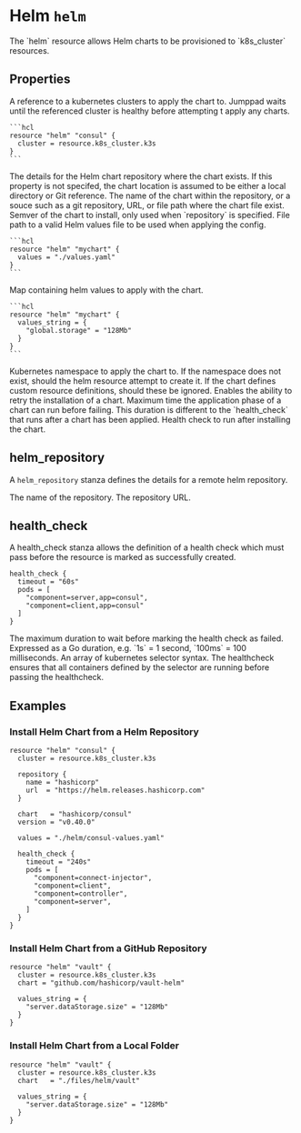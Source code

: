 
# Helm `helm`

<Intro>
The `helm` resource allows Helm charts to be provisioned to `k8s_cluster` 
resources.
</Intro>

## Properties

<Properties>
  <Property name="cluster" type="k8s_cluster" required="true" value=""> 
    A reference to a kubernetes clusters to apply the chart to. Jumppad
    waits until the referenced cluster is healthy before attempting t
    apply any charts.

    ```hcl
    resource "helm" "consul" {
      cluster = resource.k8s_cluster.k3s
    }
    ```
  </Property>

  <Property name="repository" type="#helm_repository" required="optional" value=""> 
    The details for the Helm chart repository where the chart exists. If this
    property is not specifed, the chart location is assumed to be either a local
    directory or Git reference. 
  </Property>

  <Property name="chart" type="string" required="true" value=""> 
    The name of the chart within the repository, or a souce
    such as a git repository, URL, or file path where the chart
    file exist.
  </Property>
  
  <Property name="version" type="string" required="optional" value=""> 
    Semver of the chart to install, only used when `repository` is
    specified.
  </Property>
  
  <Property name="values" type="string" required="optional" value=""> 
    File path to a valid Helm values file to be used when applying the config.

    ```hcl
    resource "helm" "mychart" {
      values = "./values.yaml"
    }
    ```
  </Property>
  
  <Property name="values_string" type="map[string]string" required="optional" value=""> 
    Map containing helm values to apply with the chart.

    ```hcl
    resource "helm" "mychart" {
      values_string = {
        "global.storage" = "128Mb"
      }
    }
    ```
  </Property>
  
  <Property name="namespace" type="string" required="optional" value="default"> 
    Kubernetes namespace to apply the chart to.
  </Property>
  
  <Property name="create_namespace" type="boolean" required="optional" value="false"> 
    If the namespace does not exist, should the helm resource attempt to create it.
  </Property>
  
  <Property name="skip_crds" type="boolean" required="optional" value="false"> 
    If the chart defines custom resource definitions, should these be ignored.
  </Property>
  
  <Property name="retry" type="int" required="optional" value="1"> 
    Enables the ability to retry the installation of a chart.
  </Property>
  
  <Property name="timeout" type="string" required="optional" value="300s"> 
    Maximum time the application phase of a chart can run before failing.
    This duration is different to the `health_check` that runs after 
    a chart has been applied.
  </Property>
  
  <Property name="health_check" type="#health_check" required="optional" value=""> 
    Health check to run after installing the chart.
  </Property>
</Properties>


## helm_repository

A `helm_repository` stanza defines the details for a remote helm 
repository.

<Properties>
  <Property name="name" type="string" required="true" value=""> 
    The name of the repository.
  </Property>
  <Property name="url" type="string" required="true" value=""> 
    The repository URL.
  </Property>
</Properties>

## health_check

A health_check stanza allows the definition of a health check which must 
pass before the resource is marked as successfully created.

```hcl
health_check {
  timeout = "60s"
  pods = [
    "component=server,app=consul", 
    "component=client,app=consul"
  ]
}
```

<Properties>
  <Property name="timeout" type="duration" required="true" value="">
    The maximum duration to wait before marking the health check as failed. 
    Expressed as a Go duration, e.g. `1s` = 1 second, `100ms` = 100 milliseconds.
  </Property>

  <Property name="pods" type="[]string" required="true" value="">
    An array of kubernetes selector syntax. The healthcheck ensures that all
    containers defined by the selector are running before passing the healthcheck.
  </Property>

</Properties>

<MetaProperties/>

## Examples

### Install Helm Chart from a Helm Repository

```hcl
resource "helm" "consul" {
  cluster = resource.k8s_cluster.k3s

  repository {
    name = "hashicorp"
    url  = "https://helm.releases.hashicorp.com"
  }

  chart   = "hashicorp/consul"
  version = "v0.40.0"

  values = "./helm/consul-values.yaml"

  health_check {
    timeout = "240s"
    pods = [
      "component=connect-injector",
      "component=client",
      "component=controller",
      "component=server",
    ]
  }
}
```

### Install Helm Chart from a GitHub Repository

```hcl
resource "helm" "vault" {
  cluster = resource.k8s_cluster.k3s
  chart = "github.com/hashicorp/vault-helm"

  values_string = {
    "server.dataStorage.size" = "128Mb"
  }
}
```

### Install Helm Chart from a Local Folder

```hcl
resource "helm" "vault" {
  cluster = resource.k8s_cluster.k3s
  chart   = "./files/helm/vault"

  values_string = {
    "server.dataStorage.size" = "128Mb"
  }
}
```